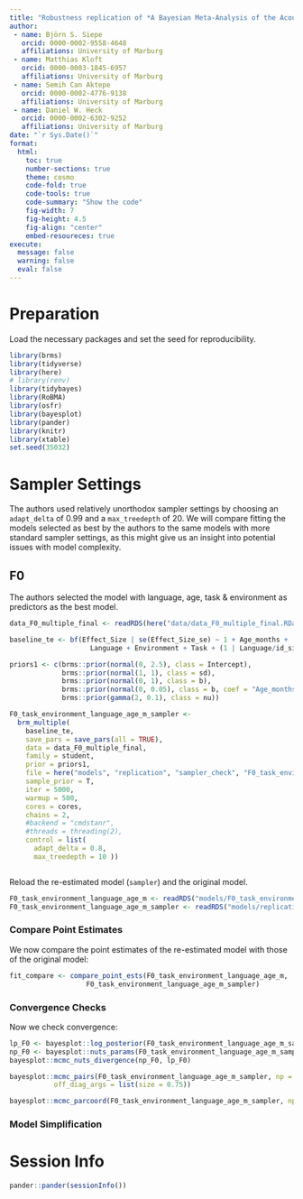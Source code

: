 ```yaml
---
title: "Robustness replication of *A Bayesian Meta-Analysis of the Acoustic Properties of Infant-Directed Speech*"
author: 
 - name: Björn S. Siepe
   orcid: 0000-0002-9558-4648
   affiliations: University of Marburg
 - name: Matthias Kloft
   orcid: 0000-0003-1845-6957
   affiliations: University of Marburg  
 - name: Semih Can Aktepe
   orcid: 0000-0002-4776-9138
   affiliations: University of Marburg
 - name: Daniel W. Heck
   orcid: 0000-0002-6302-9252
   affiliations: University of Marburg
date: "`r Sys.Date()`"
format:
  html:
    toc: true
    number-sections: true
    theme: cosmo
    code-fold: true
    code-tools: true
    code-summary: "Show the code"
    fig-width: 7
    fig-height: 4.5
    fig-align: "center"
    embed-resoureces: true
execute:
  message: false
  warning: false
  eval: false
---
```


# Preparation
Load the necessary packages and set the seed for reproducibility.
```r
library(brms)
library(tidyverse)
library(here)
# library(renv)
library(tidybayes)
library(RoBMA)
library(osfr)
library(bayesplot)
library(pander)
library(knitr)
library(xtable)
set.seed(35032)
``` 


# Sampler Settings
The authors used relatively unorthodox sampler settings by choosing an `adapt_delta` of 0.99 and a `max_treedepth` of 20. We will compare fitting the models selected as best by the authors to the same models with more standard sampler settings, as this might give us an insight into potential issues with model complexity.

## F0
The authors selected the model with language, age, task & environment as predictors as the best model. 

```r
data_F0_multiple_final <- readRDS(here("data/data_F0_multiple_final.RData"))

baseline_te <- bf(Effect_Size | se(Effect_Size_se) ~ 1 + Age_months + 
                    Language + Environment + Task + (1 | Language/id_site/measurement_num))

priors1 <- c(brms::prior(normal(0, 2.5), class = Intercept),
             brms::prior(normal(1, 1), class = sd),
             brms::prior(normal(0, 1), class = b),
             brms::prior(normal(0, 0.05), class = b, coef = "Age_months"),
             brms::prior(gamma(2, 0.1), class = nu))

F0_task_environment_language_age_m_sampler <- 
  brm_multiple(
    baseline_te,
    save_pars = save_pars(all = TRUE),
    data = data_F0_multiple_final, 
    family = student,
    prior = priors1,
    file = here("models", "replication", "sampler_check", "F0_task_environment_language_age_m_rep_sampler"),
    sample_prior = T,
    iter = 5000, 
    warmup = 500,
    cores = cores,
    chains = 2,
    #backend = "cmdstanr",
    #threads = threading(2),
    control = list(
      adapt_delta = 0.8,
      max_treedepth = 10 ))



```


Reload the re-estimated model (`sampler`) and the original model.
```r
F0_task_environment_language_age_m <- readRDS("models/F0_task_environment_language_age_m.rds")
F0_task_environment_language_age_m_sampler <- readRDS("models/replication/sampler_check/F0_task_environment_language_age_m_rep_sampler.rds")
```


### Compare Point Estimates
We now compare the point estimates of the re-estimated model with those of the original model:
```r
fit_compare <- compare_point_ests(F0_task_environment_language_age_m,
                   F0_task_environment_language_age_m_sampler)
```



### Convergence Checks
Now we check convergence: 
```r
lp_F0 <- bayesplot::log_posterior(F0_task_environment_language_age_m_sampler)
np_F0 <- bayesplot::nuts_params(F0_task_environment_language_age_m_sampler)
bayesplot::mcmc_nuts_divergence(np_F0, lp_F0)
```

```r
bayesplot::mcmc_pairs(F0_task_environment_language_age_m_sampler, np = np_F0, pars = c("Intercept","b_Age_months","nu"),
           off_diag_args = list(size = 0.75))
```

```r
bayesplot::mcmc_parcoord(F0_task_environment_language_age_m_sampler, np = np_F0, pars = c("Intercept","b_Age_months","b_LanguageBritishEnglish"))
```

### Model Simplification






# Session Info

```r
pander::pander(sessionInfo())
```





